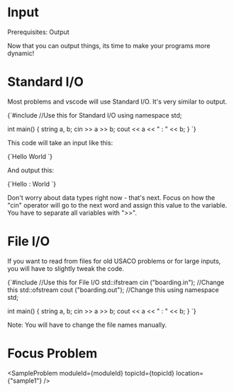 


<Sidebar moduleId={moduleId} /> 

# Input

Prerequisites: Output

Now that you can output things, its time to make your programs more dynamic! 

# Standard I/O

Most problems and vscode will use Standard I/O. It's very similar to output. 

<div style={{ transform: 'translateX(150px)' }}>
  <SyntaxHighlighter language="cpp" style={okaidia}>
{`#include <iostream> //Use this for Standard I/O
using namespace std;

int main() {
    string a, b; 
    cin >> a >> b;
    cout << a << " : " << b; 
}
`}
  </SyntaxHighlighter>
</div>

This code will take an input like this: 

<div style={{ transform: 'translateX(150px)' }}>
  <SyntaxHighlighter language="cpp" style={okaidia}>
{`Hello World
`}
  </SyntaxHighlighter>
</div>

And output this: 

<div style={{ transform: 'translateX(150px)' }}>
  <SyntaxHighlighter language="cpp" style={okaidia}>
{`Hello : World
`}
  </SyntaxHighlighter>
</div>

Don't worry about data types right now - that's next. Focus on how the "cin" operator will go to the next word and assign
this value to the variable. You have to separate all variables with "\>\>". 

# File I/O 

If you want to read from files for old USACO problems or for large inputs, you will have to slightly tweak the code. 

<div style={{ transform: 'translateX(150px)' }}>
  <SyntaxHighlighter language="cpp" style={okaidia}>
{`#include <fstream> //Use this for File I/O
std::ifstream cin ("boarding.in"); //Change this
std::ofstream cout ("boarding.out"); //Change this
using namespace std;

int main() {
    string a, b; 
    cin >> a >> b;
    cout << a << " : " << b; 
}
`}
  </SyntaxHighlighter>
</div>

Note: You will have to change the file names manually. 

# Focus Problem

<SampleProblem  moduleId={moduleId} topicId={topicId} location={"sample1"} /> 

<TopicProgress moduleId={moduleId} topicId={topicId} />



